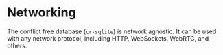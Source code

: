# Networking

The conflict free database (`cr-sqlite`) is network agnostic. It can be used with any network protocol, including HTTP, WebSockets, WebRTC, and others.